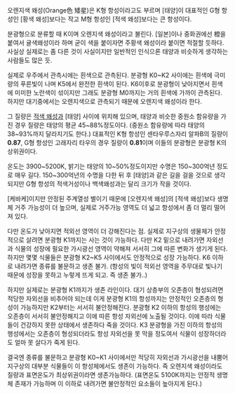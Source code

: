 오렌지색 왜성(Orange色 矮星)은  K형 항성이라고도 부르며 [태양]이 대표적인 G형 항성인 [황색 왜성]보다는 작고 M형 항성인 [적색 왜성]보다는 큰 항성이다.

분광형으로 분류할 때 K이며 오렌지색 왜성이라고 불린다. [일본]이나 중화권에선 橙을 붙여서 귤색왜성이라 하며 굳이 색을 붙이자면 주황색 왜성이라 붙이면 적절할 듯하다. 사실상 실제로는 좀 다른 것이 사실이지만 일반적인 인식으론 태양과 비슷하게 생각하는 사람들도 많은 듯.

실제로 우주에서 관측시에는 흰색으로 관측된다. 분광형 K0~K2 사이에는 흰색에 극미량의 푸른빛이 나며 K5에서 완전한 흰색이 된다. K6이후로 분광형이 낮아지면서 흰색에 미미한 노란색이 섞이지만 그래도 분광형 M0까지는 거의 흰색에 가까이 관측된다. 하지만 대기중에서는 오렌지색으로 관측되기 때문에 오렌지색 왜성이라 한다.

그 질량은 [[적색 왜성]]과 [태양] 사이에 위치해 있으며, 태양과 비슷한 중원소 함유량을 가진 경우 질량은 태양의 평균 45~88%정도이다. (중원소 함유량에 따라 태양의 38~93%까지 달라지기도 한다.) 대표적인 K형 항성인 센타우루스자리 알파B의 질량이 '''0.87''', G형 항성인 고래자리 타우의 경우 질량이 '''0.81'''이며 이들의 분광형은 분광형 K의 상위권이다.

온도는 3900~5200K, 밝기는 태양의 10~50%정도이지만 수명은 150~300억년 정도로 매우 길다. 150~300억년의 수명을 다한 뒤 후 [태양]과 같은 길을 걸을 것으로 생각되지만 G형 항성의 적색거성이나 백색왜성과는 달리 크기가 작을 것이다.

[케바케]이지만 안정된 주계열성 별이기 때문에 [오렌지색 왜성]의 [적색 왜성]보다 생명체 거주 가능성이 더 높으며, 실제로 거주가능 영역도 더 넓고 항성에서 좀 더 멀리 떨어져 있다. 

다만 온도가 낮아지면 적외선 영역이 더 강해진다는 점. 실제로 지구상의 생물체가 안정적으로 살려면 분광형 K1까지는 사는 것이 가능하다.
다만 K2 밑으로 내려가면 자외선과 식물의 성장에 필요한 가시광선 영역이 약해져 서서히 그에 따른 변화가 생기게 된다.
하지만 몇몇 식물들은 분광형 K2~K5 사이에서도 안정적으로 성장 가능하다. K6 이하로 내려가면 종류를 불문하고 생존 불가. (항성의 빛이 적외선 영역을 주무대로 빛나기 때문에 성장을 못하고 누렇게 뜨게 되고. 즉 생존 불가..)

하지만 실제로는 분광형 K1까지가 생존 라인이다. 대기 상층부의 오존층이 형성되려면 적당한 자외선을 비추어야 되는데 이게 분광형 K1의 항성까지는 안정적인 오존층의 형성이 가능하지만 K2부터는 서서히 불안정해진다.
분광형 K2 이하의 항성의 행성에는 오존층이 서서히 불안정해지고 이에 따른 항성 자외선에 노출될 것이다.
이에 따라 식물들이 건강하지 못한 상태에서 생존하다 죽을 것이다.
K3 분광형을 가진 이하의 항성의 행성에서는 오존층이 형성되더라도 항성 자외선을 못 막을 정도여서 식물이 성장하더라도 얼마 못 살다가 죽게 된다.

결국엔 종류를 불문하고 분광형 K0~K1 사이에서만 적당히 자외선과 가시광선을 내뿜어 지구상의 대부분 식물들이 이 항성체에서도 생존이 가능하다.
즉 오렌지색 왜성이라도 질량과 표면온도가 최상위권이라면 생존가능하다.
(표면온도 5100K까지는 안정적 생명체 존재가 가능하며 이 이하로 내려가면 불안정적인 요소들이 높아지게 된다.)
